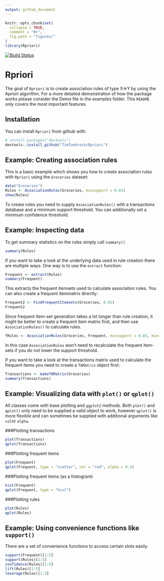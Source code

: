 ```yaml
---
output: github_document
---
```


<!-- README.md is generated from README.Rmd. Please edit that file -->

```r
knitr::opts_chunk$set(
  collapse = TRUE,
  comment = "#>",
  fig.path = "figures/"
)
library(Rpriori)
```
[![Build Status](https://travis-ci.org/TimToebrock/Rpriori.svg?branch=master)](https://travis-ci.org/TimToebrock/Rpriori)


# Rpriori

The goal of `Rpriori` is to create association rules of type X=>Y by using the Apriori algorithm. For a more detailed demonstration of how the package works please consider the Demo file in the examples folder. This `README` only covers the most important features.

## Installation

You can install `Rpriori` from github with:

```r
# install.packages("devtools")
devtools::install_github("TimToebrock/Rpriori")
```

## Example: Creating association rules

This is a basic example which shows you how to create association rules with `Rpriori` using the `Groceries` dataset:

```r
data("Groceries")
Rules <- AssociationRules(Groceries, minsupport = 0.01)
show(Rules)
```

To create rules you need to supply `AssociationRules()` with a transactions database and a minimum support threshold. 
You can additionally set a minimum confidence threshold.

## Example: Inspecting data

To get summary statistics on the rules simply call `summary()`
```r
summary(Rules)
```

If you want to take a look at the underlying data used in rule creation there are multiple ways. One way is to use the `extract` function:
```r
Frequent <- extract(Rules)
summary(Frequent)
```
This extracts the frequent itemsets used to calculate association rules. You can also create a frequent itemmatrix directly:
```r
Frequent2 <- FindFrequentItemsets(Groceries, 0.01)
Frequent2
```
Since frequent item-set generation takes a lot longer than rule creation, it might be better to create a frequent item matrix first, and then use `AssociationRules()` to calculate rules.

```r
fRules <- AssociationRules(Groceries, Frequent, minsupport = 0.03, minconfidence = 0.4)
```
In this case `AssociationRules` won't need to recalculate the frequent item-sets if you do not lower the support threshold.

If you want to take a look at the transactions matrix used to calculate the frequent items you need to create a `TAMatrix` object first:
```r
Transactions <- makeTAMatrix(Groceries)
summary(Transactions)
```

## Example: Visualizing data with `plot()` or `qplot()`

All classes come with base plotting and `ggplot2` methods. Both `plot()` and `qplot()` only need to be supplied a valid object to work, however `qplot()` is more flexible and can sometimes be supplied with additional arguments like `col`or `alpha`.

###Plotting transactions
```r
plot(Transactions)
qplot(Transactions)
```

###Plotting frequent items
```r
plot(Frequent)
qplot(Frequent, type = "scatter", col = "red", alpha = 0.1)
```

###Plotting frequent items (as a histogram)
```r
hist(Frequent)
qplot(Frequent, type = "hist")
```

###Plotting rules
```r
plot(Rules)
qplot(Rules)
```

## Example: Using convenience functions like `support()`

There are a set of convenience functions to access certain slots easily.
```r
support(Frequent)[1:5]
support(Rules)[1:5]
confidence(Rules)[1:5]
lift(Rules)[1:5]
leverage(Rules)[1:5]
```

